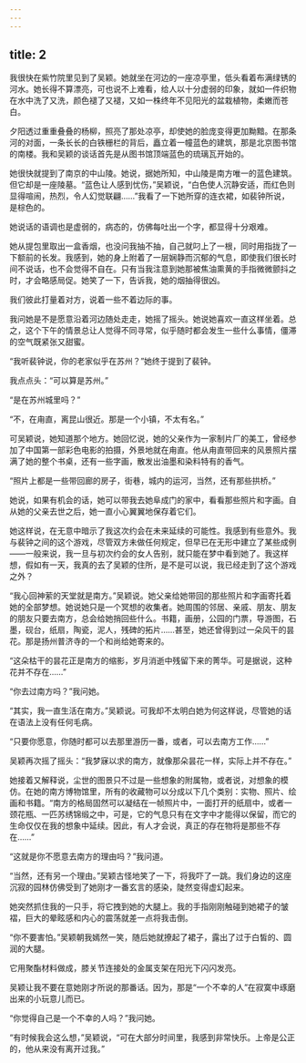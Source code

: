 ```yaml
---
---
---
```

title: 2
---




我很快在紫竹院里见到了吴颖。她就坐在河边的一座凉亭里，低头看着布满绿锈的河水。她长得不算漂亮，可也说不上难看，给人以十分虚弱的印象，就如一件织物在水中洗了又洗，颜色褪了又褪，又如一株终年不见阳光的盆栽植物，柔嫩而苍白。

夕阳透过重重叠叠的杨柳，照亮了那处凉亭，却使她的脸庞变得更加黝黯。在那条河的对面，一条长长的白铁栅栏的背后，矗立着一幢蓝色的建筑，那是北京图书馆的南楼。我和吴颖的谈话首先是从图书馆顶端蓝色的琉璃瓦开始的。

她很快就提到了南京的中山陵。她说，据她所知，中山陵是南方唯一的蓝色建筑。但它却是一座陵墓。“蓝色让人感到忧伤，”吴颖说，“白色使人沉静安适，而红色则显得喧闹，热烈，令人幻觉联翩……”我看了一下她所穿的连衣裙，如裴钟所说，是棕色的。

她说话的语调也是虚弱的，病态的，仿佛每吐出一个字，都显得十分艰难。

她从提包里取出一盒香烟，也没问我抽不抽，自己就叼上了一根，同时用指拢了一下额前的长发。我感到，她的身上附着了一层娴静而沉郁的气息，即使我们很长时间不说话，也不会觉得不自在。只有当我注意到她那被焦油熏黄的手指微微颤抖之时，才会略感局促。她笑了一下，告诉我，她的烟抽得很凶。

我们彼此打量着对方，说着一些不着边际的事。

我问她是不是愿意沿着河边随处走走，她摇了摇头。她说她喜欢一直这样坐着。总之，这个下午的情景总让人觉得不同寻常，似乎随时都会发生一些什么事情，僵滞的空气既紧张又甜蜜。

“我听裴钟说，你的老家似乎在苏州？”她终于提到了裴钟。

我点点头：“可以算是苏州。”

“是在苏州城里吗？”

“不，在甪直，离昆山很近。那是一个小镇，不太有名。”

可吴颖说，她知道那个地方。她回忆说，她的父亲作为一家制片厂的美工，曾经参加了中国第一部彩色电影的拍摄，外景地就在甪直。他从甪直带回来的风景照片摆满了她的整个书桌，还有一些字画，散发出油墨和染料特有的香气。

“照片上都是一些带回廊的房子，街巷，城内的运河，当然，还有那些拱桥。”

她说，如果有机会的话，她可以带我去她阜成门的家中，看看那些照片和字画。自从她的父亲去世之后，她一直小心翼翼地保存着它们。

她这样说，在无意中暗示了我这次约会在未来延续的可能性。我感到有些意外。我与裴钟之间的这个游戏，尽管双方未做任何规定，但早已在无形中建立了某些成例——一般来说，我一旦与初次约会的女人告别，就只能在梦中看到她了。我这样想，假如有一天，我真的去了吴颖的住所，是不是可以说，我已经走到了这个游戏之外？

“我心回神萦的天堂就是南方。”吴颖说。她父亲给她带回的那些照片和字画寄托着她的全部梦想。她说她只是一个冥想的收集者。她周围的邻居、亲戚、朋友、朋友的朋友只要去南方，总会给她捎回些什么。书籍，画册，公园的门票，导游图，石墨，砚台，纸扇，陶瓷，泥人，残碑的拓片……甚至，她还曾得到过一朵风干的昙花。那是扬州普济寺的一个和尚给她寄来的。

“这朵枯干的昙花正是南方的缩影，岁月消逝中残留下来的菁华。可是据说，这种花并不存在……”

“你去过南方吗？”我问她。

“其实，我一直生活在南方。”吴颖说。可我却不太明白她为何这样说，尽管她的话在语法上没有任何毛病。

“只要你愿意，你随时都可以去那里游历一番，或者，可以去南方工作……”

吴颖再次摇了摇头：“我梦寐以求的南方，就像那朵昙花一样，实际上并不存在。”

她接着又解释说，尘世的图景只不过是一些想象的附属物，或者说，对想象的模仿。在她的南方博物馆里，所有的收藏物可以分成以下几个类别：实物、照片、绘画和书籍。“南方的格局固然可以凝结在一帧照片中，一面打开的纸扇中，或者一颈花瓶、一匹苏绣锦缎之中，可是，它的气息只有在文字中才能得以保留，而它的生命仅仅在我的想象中延续。因此，有人才会说，真正的存在物将是那些不存在……”

“这就是你不愿意去南方的理由吗？”我问道。

“当然，还有另一个理由。”吴颖古怪地笑了一下，将我吓了一跳。我们身边的这座沉寂的园林仿佛受到了她刚才一番玄言的感染，陡然变得虚幻起来。

她突然抓住我的一只手，将它拽到她的大腿上。我的手指刚刚触碰到她裙子的皱褶，巨大的晕眩感和内心的震荡就差一点将我击倒。

“你不要害怕。”吴颖朝我嫣然一笑，随后她就撩起了裙子，露出了过于白皙的、圆润的大腿。

它用聚酯材料做成，膝关节连接处的金属支架在阳光下闪闪发亮。

吴颖让我不要在意她刚才所说的那番话。因为，那是“一个不幸的人”在寂寞中琢磨出来的小玩意儿而已。

“你觉得自己是一个不幸的人吗？”我问她。

“有时候我会这么想，”吴颖说，“可在大部分时间里，我感到非常快乐。上帝是公正的，他从来没有离开过我。”